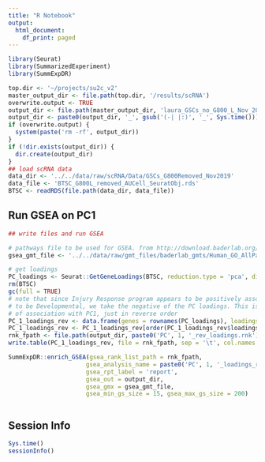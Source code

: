 ```yaml
---
title: "R Notebook"
output:
  html_document:
    df_print: paged
---
```




```r

library(Seurat)
library(SummarizedExperiment)
library(SummExpDR)

top.dir <- '~/projects/su2c_v2'
master_output_dir <- file.path(top.dir, '/results/scRNA')
overwrite.output <- TRUE
output_dir <- file.path(master_output_dir, 'laura_GSCs_no_G800_L_Nov_2019_GSEA')
output_dir <- paste0(output_dir, '_', gsub('(-| |:)', '_', Sys.time()))
if (overwrite.output) {
  system(paste('rm -rf', output_dir))
}
if (!dir.exists(output_dir)) {
  dir.create(output_dir)
}
## load scRNA data
data_dir <- '../../data/raw/scRNA/Data/GSCs_G800Removed_Nov2019'
data_file <- 'BTSC_G800L_removed_AUCell_SeuratObj.rds'
BTSC <- readRDS(file.path(data_dir, data_file))

```

## Run GSEA on PC1

``` r
## write files and run GSEA

# pathways file to be used for GSEA. from http://download.baderlab.org/EM_Genesets/
gsea_gmt_file <- '../../data/raw/gmt_files/baderlab_gmts/Human_GO_AllPathways_no_GO_iea_April_01_2018_symbol.gmt'

# get loadings
PC_loadings <- Seurat::GetGeneLoadings(BTSC, reduction.type = 'pca', dims.use = 1)
rm(BTSC)
gc(full = TRUE)
# note that since Injury Response program appears to be positively associated with PC1, and we want the 'positive' enrichments
# to be Developmental, we take the negative of the PC loadings. This is entirely valid as we will still be looking at the same signal
# of association with PC1, just in reverse order
PC_1_loadings_rev <- data.frame(genes = rownames(PC_loadings), loadings = -PC_loadings[,paste0('PC', 1)])
PC_1_loadings_rev <- PC_1_loadings_rev[order(PC_1_loadings_rev$loadings, decreasing = TRUE), ]
rnk_fpath <- file.path(output_dir, paste0('PC', 1, '_rev_loadings.rnk'))
write.table(PC_1_loadings_rev, file = rnk_fpath, sep = '\t', col.names = FALSE, row.names = FALSE, quote = FALSE)

SummExpDR::enrich_GSEA(gsea_rank_list_path = rnk_fpath, 
                      gsea_analysis_name = paste0('PC', 1, '_loadings_rev'),
                      gsea_rpt_label = 'report',
                      gsea_out = output_dir,
                      gsea_gmx = gsea_gmt_file,
                      gsea_min_gs_size = 15, gsea_max_gs_size = 200)



```


## Session Info
``` r
Sys.time()
sessionInfo()
```
